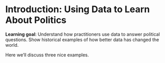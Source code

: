 # Introduction: Using Data to Learn About Politics

**Learning goal**: Understand how practitioners use data to answer political questions. Show historical examples of how better data has changed the world. 

Here we'll discuss three nice examples.
